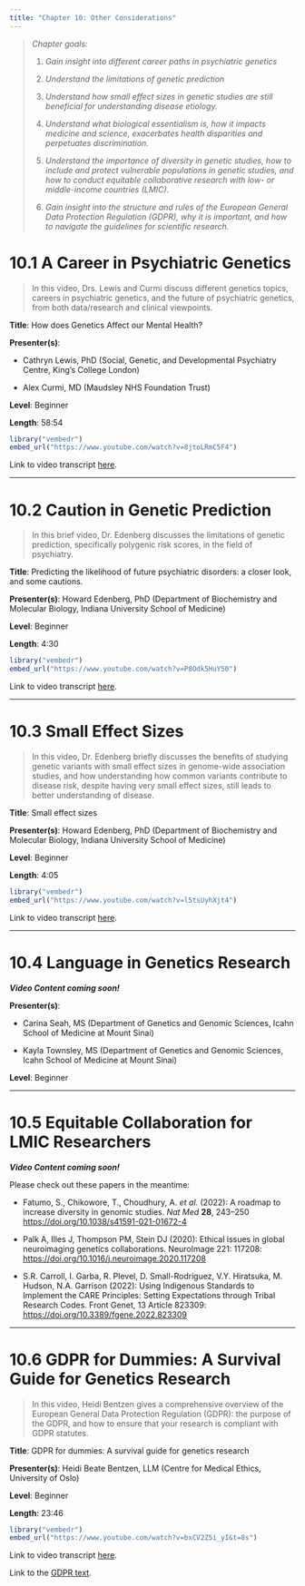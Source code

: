 ```yaml
---
title: "Chapter 10: Other Considerations"
---
```


> *Chapter goals:*
>
> 1.  *Gain insight into different career paths in psychiatric genetics*
>
> 2.  *Understand the limitations of genetic prediction*
>
> 3.  *Understand how small effect sizes in genetic studies are still beneficial for understanding disease etiology.*
>
> 4.  *Understand what biological essentialism is, how it impacts medicine and science, exacerbates health disparities and perpetuates discrimination.*
>
> 5.  *Understand the importance of diversity in genetic studies, how to include and protect vulnerable populations in genetic studies, and how to conduct equitable collaborative research with low- or middle-income countries (LMIC).*
>
> 6.  *Gain insight into the structure and rules of the European General Data Protection Regulation (GDPR), why it is important, and how to navigate the guidelines for scientific research.*

# 10.1 A Career in Psychiatric Genetics {#sec-section1}

> In this video, Drs. Lewis and Curmi discuss different genetics topics, careers in psychiatric genetics, and the future of psychiatric genetics, from both data/research and clinical viewpoints.

**Title**: How does Genetics Affect our Mental Health?

**Presenter(s)**:

-   Cathryn Lewis, PhD (Social, Genetic, and Developmental Psychiatry Centre, King's College London)

-   Alex Curmi, MD (Maudsley NHS Foundation Trust)

**Level**: Beginner

**Length**: 58:54

```r
library("vembedr")
embed_url("https://www.youtube.com/watch?v=8jtoLRmC5F4")
```

Link to video transcript [here](chapter10.1_transcript.qmd).

------------------------------------------------------------------------

# 10.2 Caution in Genetic Prediction {#sec-section2}

> In this brief video, Dr. Edenberg discusses the limitations of genetic prediction, specifically polygenic risk scores, in the field of psychiatry.

**Title**: Predicting the likelihood of future psychiatric disorders: a closer look, and some cautions.

**Presenter(s)**: Howard Edenberg, PhD (Department of Biochemistry and Molecular Biology, Indiana University School of Medicine)

**Level**: Beginner

**Length**: 4:30

```r
library("vembedr")
embed_url("https://www.youtube.com/watch?v=P8Odk5HuY50")
```

Link to video transcript [here](chapter10.2_transcript.qmd).

------------------------------------------------------------------------

# 10.3 Small Effect Sizes {#sec-section3}

> In this video, Dr. Edenberg briefly discusses the benefits of studying genetic variants with small effect sizes in genome-wide association studies, and how understanding how common variants contribute to disease risk, despite having very small effect sizes, still leads to better understanding of disease.

**Title**: Small effect sizes

**Presenter(s)**: Howard Edenberg, PhD (Department of Biochemistry and Molecular Biology, Indiana University School of Medicine)

**Level**: Beginner

**Length**: 4:05

```r
library("vembedr")
embed_url("https://www.youtube.com/watch?v=l5tsUyhXjt4")
```

Link to video transcript [here](chapter10.3_transcript.qmd).

------------------------------------------------------------------------

# 10.4 Language in Genetics Research {#sec-section4}

***Video Content coming soon!***

**Presenter(s)**:

-   Carina Seah, MS (Department of Genetics and Genomic Sciences, Icahn School of Medicine at Mount Sinai)

-   Kayla Townsley, MS (Department of Genetics and Genomic Sciences, Icahn School of Medicine at Mount Sinai)

**Level**: Beginner

------------------------------------------------------------------------

# 10.5 Equitable Collaboration for LMIC Researchers {#sec-section5}

***Video Content coming soon!***

Please check out these papers in the meantime:

-   Fatumo, S., Chikowore, T., Choudhury, A. *et al.* (2022): A roadmap to increase diversity in genomic studies. *Nat Med* **28**, 243--250 <https://doi.org/10.1038/s41591-021-01672-4>

-   Palk A, Illes J, Thompson PM, Stein DJ (2020): Ethical issues in global neuroimaging genetics collaborations. NeuroImage 221: 117208: <https://doi.org/10.1016/j.neuroimage.2020.117208>

-   S.R. Carroll, I. Garba, R. Plevel, D. Small-Rodriguez, V.Y. Hiratsuka, M. Hudson, N.A. Garrison (2022): Using Indigenous Standards to Implement the CARE Principles: Setting Expectations through Tribal Research Codes. Front Genet, 13 Article 823309: <https://doi.org/10.3389/fgene.2022.823309>

------------------------------------------------------------------------

# 10.6 GDPR for Dummies: A Survival Guide for Genetics Research {#sec-section6}

> In this video, Heidi Bentzen gives a comprehensive overview of the European General Data Protection Regulation (GDPR): the purpose of the GDPR, and how to ensure that your research is compliant with GDPR statutes.

**Title**: GDPR for dummies: A survival guide for genetics research

**Presenter(s)**: Heidi Beate Bentzen, LLM (Centre for Medical Ethics, University of Oslo)

**Level**: Beginner

**Length**: 23:46

```r
library("vembedr")
embed_url("https://www.youtube.com/watch?v=bxCV2Z5i_yI&t=8s")
```

Link to video transcript [here](chapter10.6_transcript.qmd).

Link to the [GDPR text](https://gdpr-info.eu/).
